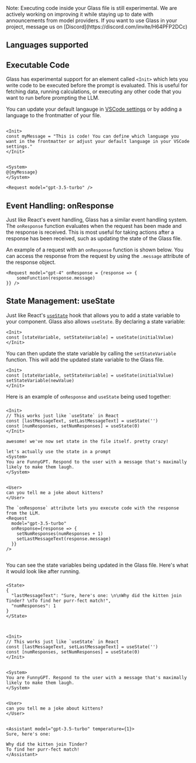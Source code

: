 
<Callout type="info">
  Note: Executing code inside your Glass file is still experimental. We are actively working on improving it while
  staying up to date with announcements from model providers. If you want to use Glass in your project, message us on
  [Discord](https://discord.com/invite/H64PFP2DCc)
</Callout>

## Languages supported

<Cards children={languages} />

## Executable Code

Glass has experimental support for an element called `<Init>` which lets you write code to be executed before the prompt is evaluated. This is useful for fetching data, running calculations, or executing any other code that you want to run before prompting the LLM.

You can update your default langauge in [VSCode settings](/vscode) or by adding a language to the frontmatter of your file.

```glass copy filename="example.glass"

<Init>
const myMessage = "This is code! You can define which language you want in the frontmatter or adjust your default language in your VSCode settings."
</Init>


<System>
@{myMessage}
</System>

<Request model="gpt-3.5-turbo" />
```

## Event Handling: onResponse

Just like React's event handling, Glass has a similar event handling system. The `onResponse` function evaluates when the request has been made and the response is received. This is most useful for taking actions after a response has been received, such as updating the state of the Glass file.

An example of a request with an `onResponse` function is shown below. You can access the response from the request by using the `.message` attribute of the response object.

```glass copy filename="onResponse.glass"
<Request model="gpt-4" onResponse = {response => {
    someFunction(response.message)
}} />
```

## State Management: useState

Just like React's [`useState`](https://react.dev/reference/react/useState) hook that allows you to add a state variable to your component. Glass also allows `useState`. By declaring a state variable:

```glass copy filename="useState.glass"
<Init>
const [stateVariable, setStateVariable] = useState(initialValue)
</Init>
```

You can then update the state variable by calling the `setStateVariable` function. This will add the updated state variable to the Glass file.

```glass copy filename="updatingState.glass"
<Init>
const [stateVariable, setStateVariable] = useState(initialValue)
setStateVariable(newValue)
</Init>
```

Here is an example of `onResponse` and `useState` being used together:

###
```glass copy filename="events_state.glass"
<Init>
// This works just like `useState` in React
const [lastMessageText, setLastMessageText] = useState('')
const [numResponses, setNumResponses] = useState(0)
</Init>

awesome! we've now set state in the file itself. pretty crazy!

let's actually use the state in a prompt
<System>
You are FunnyGPT. Respond to the user with a message that's maximally likely to make them laugh.
</System>


<User>
can you tell me a joke about kittens?
</User>

The `onResponse` attribute lets you execute code with the response from the LLM.
<Request
  model="gpt-3.5-turbo"
  onResponse={response => {
    setNumResponses(numResponses + 1)
    setLastMessageText(response.message)
  }}
/>


```
 You can see the state variables being updated in the Glass file. Here's what it would look like after running.

###

```glass copy filename="events_state.glass
<State>
{
  "lastMessageText": "Sure, here's one: \n\nWhy did the kitten join Tinder? \nTo find her purr-fect match!",
  "numResponses": 1
}
</State>



<Init>
// This works just like `useState` in React
const [lastMessageText, setLastMessageText] = useState('')
const [numResponses, setNumResponses] = useState(0)
</Init>


<System>
You are FunnyGPT. Respond to the user with a message that's maximally likely to make them laugh.
</System>


<User>
can you tell me a joke about kittens?
</User>


<Assistant model="gpt-3.5-turbo" temperature={1}>
Sure, here's one:

Why did the kitten join Tinder?
To find her purr-fect match!
</Assistant>
```